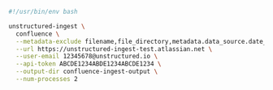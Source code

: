 ```bash Shell
#!/usr/bin/env bash

unstructured-ingest \
  confluence \
  --metadata-exclude filename,file_directory,metadata.data_source.date_processed \
  --url https://unstructured-ingest-test.atlassian.net \
  --user-email 12345678@unstructured.io \
  --api-token ABCDE1234ABDE1234ABCDE1234 \
  --output-dir confluence-ingest-output \
  --num-processes 2
```
